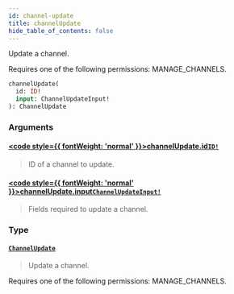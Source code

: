 ```yaml
---
id: channel-update
title: channelUpdate
hide_table_of_contents: false
---
```








Update a channel. 

Requires one of the following permissions: MANAGE_CHANNELS.

```graphql
channelUpdate(
  id: ID!
  input: ChannelUpdateInput!
): ChannelUpdate
```


### Arguments

#### [<code style={{ fontWeight: 'normal' }}>channelUpdate.<b>id</b></code>](#)<Bullet />[`ID!`](../../../developer/api-reference/scalars/id) <Badge class="secondary" text="non-null"/> <Badge class="secondary" text="scalar"/>
> ID of a channel to update.
> 

#### [<code style={{ fontWeight: 'normal' }}>channelUpdate.<b>input</b></code>](#)<Bullet />[`ChannelUpdateInput!`](../../../developer/api-reference/inputs/channel-update-input) <Badge class="secondary" text="non-null"/> <Badge class="secondary" text="input"/>
> Fields required to update a channel.
> 

### Type

#### [`ChannelUpdate`](../../../developer/api-reference/objects/channel-update) <Badge class="secondary" text="object"/>
> Update a channel. 

Requires one of the following permissions: MANAGE_CHANNELS.
> 





